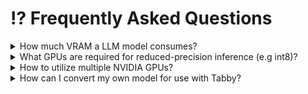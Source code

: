 
# ⁉️ Frequently Asked Questions

<details>
  <summary>How much VRAM a LLM model consumes?</summary>
  <div>By default, Tabby operates in int8 mode with CUDA, requiring approximately 8GB of VRAM for CodeLlama-7B.</div>
</details>

<details>
  <summary>What GPUs are required for reduced-precision inference (e.g int8)?</summary>
  <div>
    <ul>
      <li>int8: Compute Capability >= 7.0 or Compute Capability 6.1</li>
      <li>float16: Compute Capability >= 7.0</li>
      <li>bfloat16: Compute Capability >= 8.0</li>
    </ul>
    <p>
      To determine the mapping between the GPU card type and its compute capability, please visit <a href="https://developer.nvidia.com/cuda-gpus">this page</a>
    </p>
  </div>
</details>

<details>
  <summary>How to utilize multiple NVIDIA GPUs?</summary>
  <div>
    <p>Tabby supports replicating models on multiple GPUs to increase throughput. You can specify the devices for model replication by using the <b>--device-indices</b> option.</p>
    <CodeBlock language="bash">
    # Replicate model to GPU 0 and GPU 1.{'\n'}
    tabby serve ... --device-indices 0 --device-indices 1
    </CodeBlock>
  </div>
</details>

<details>
  <summary>How can I convert my own model for use with Tabby?</summary>
  <div>
    <p>Follow the instructions provided in the <a href="https://github.com/TabbyML/tabby/blob/main/MODEL_SPEC.md">Model Spec</a>.</p>
    <p>Please note that the spec is unstable and does not adhere to semver.</p>
  </div>
</details>